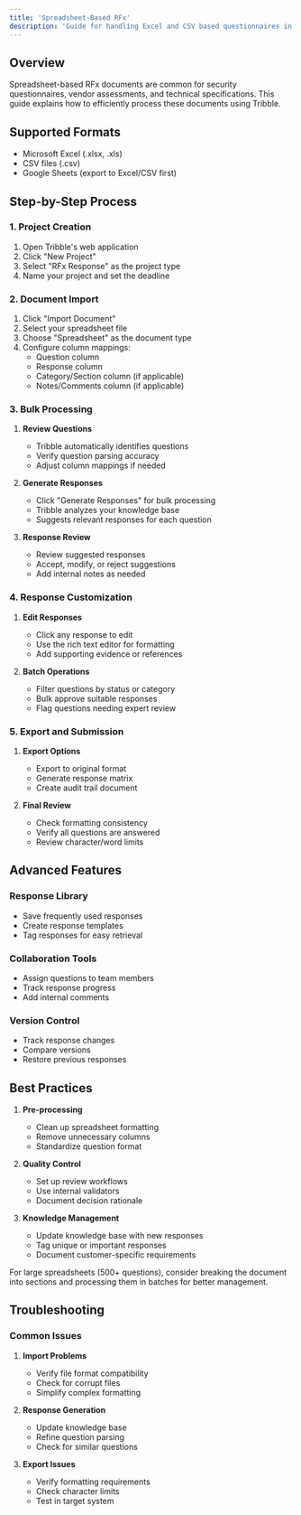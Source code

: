 ```yaml
---
title: 'Spreadsheet-Based RFx'
description: 'Guide for handling Excel and CSV based questionnaires in Tribble'
---
```


## Overview

Spreadsheet-based RFx documents are common for security questionnaires, vendor assessments, and technical specifications. This guide explains how to efficiently process these documents using Tribble.

## Supported Formats

- Microsoft Excel (.xlsx, .xls)
- CSV files (.csv)
- Google Sheets (export to Excel/CSV first)

## Step-by-Step Process

### 1. Project Creation

1. Open Tribble's web application
2. Click "New Project"
3. Select "RFx Response" as the project type
4. Name your project and set the deadline

### 2. Document Import

1. Click "Import Document"
2. Select your spreadsheet file
3. Choose "Spreadsheet" as the document type
4. Configure column mappings:
   - Question column
   - Response column
   - Category/Section column (if applicable)
   - Notes/Comments column (if applicable)

### 3. Bulk Processing

1. **Review Questions**
   - Tribble automatically identifies questions
   - Verify question parsing accuracy
   - Adjust column mappings if needed

2. **Generate Responses**
   - Click "Generate Responses" for bulk processing
   - Tribble analyzes your knowledge base
   - Suggests relevant responses for each question

3. **Response Review**
   - Review suggested responses
   - Accept, modify, or reject suggestions
   - Add internal notes as needed

### 4. Response Customization

1. **Edit Responses**
   - Click any response to edit
   - Use the rich text editor for formatting
   - Add supporting evidence or references

2. **Batch Operations**
   - Filter questions by status or category
   - Bulk approve suitable responses
   - Flag questions needing expert review

### 5. Export and Submission

1. **Export Options**
   - Export to original format
   - Generate response matrix
   - Create audit trail document

2. **Final Review**
   - Check formatting consistency
   - Verify all questions are answered
   - Review character/word limits

## Advanced Features

### Response Library
- Save frequently used responses
- Create response templates
- Tag responses for easy retrieval

### Collaboration Tools
- Assign questions to team members
- Track response progress
- Add internal comments

### Version Control
- Track response changes
- Compare versions
- Restore previous responses

## Best Practices

1. **Pre-processing**
   - Clean up spreadsheet formatting
   - Remove unnecessary columns
   - Standardize question format

2. **Quality Control**
   - Set up review workflows
   - Use internal validators
   - Document decision rationale

3. **Knowledge Management**
   - Update knowledge base with new responses
   - Tag unique or important responses
   - Document customer-specific requirements

<Note>
For large spreadsheets (500+ questions), consider breaking the document into sections and processing them in batches for better management.
</Note>

## Troubleshooting

### Common Issues

1. **Import Problems**
   - Verify file format compatibility
   - Check for corrupt files
   - Simplify complex formatting

2. **Response Generation**
   - Update knowledge base
   - Refine question parsing
   - Check for similar questions

3. **Export Issues**
   - Verify formatting requirements
   - Check character limits
   - Test in target system 